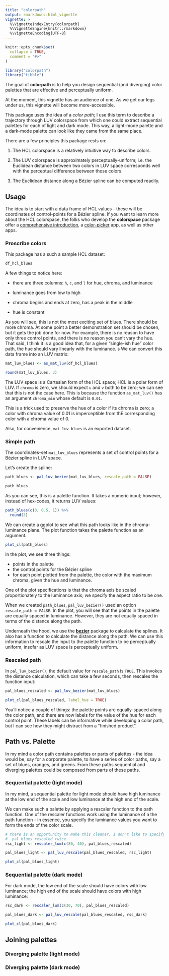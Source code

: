 ```yaml
---
title: "colorpath"
output: rmarkdown::html_vignette
vignette: >
  %\VignetteIndexEntry{colorpath}
  %\VignetteEngine{knitr::rmarkdown}
  %\VignetteEncoding{UTF-8}
---
```


```r
knitr::opts_chunk$set(
  collapse = TRUE,
  comment = "#>"
)
```

```r
library("colorpath")
library("tibble")
```

The goal of **colorpath** is to help you design sequential (and diverging) color palettes that are effective and perceptually uniform.

At the moment, this vignette has an audience of one. As we get our legs under us, this vignette will become more-accessible.

This package uses the idea of a *color path*; I use this term to describe a trajectory through LUV colorspace from which one could extract sequential palettes for each of light and dark mode. 
This way, a light-mode palette and a dark-mode palette can look like they came from the same place.

There are a few principles this package rests on:

1. The HCL colorspace is a relatively intuitive way to describe colors.

1. The LUV colorspace is approximately perceptually-uniform; i.e. the Euclidean distance between two colors in LUV space corresponds well with the perceptual difference between those colors.

1. The Euclidean distance along a Bézier spline can be computed readily.

## Usage

The idea is to start with a data frame of HCL values - these will be coordinates of control-points for a Bézier spline.
If you want to learn more about the HCL colorspace, the folks who develop the **colorspace** package offer a [comprehensive introduction](http://hclwizard.org), a [color-picker](http://hclwizard.org/hclcolorpicker/) app, as well as other apps.

### Proscribe colors

This package has a such a sample HCL dataset:

```r
df_hcl_blues
```

A few things to notice here:

- there are three columns: `h`, `c`, and `l` for hue, chroma, and luminance

- luminance goes from low to high

- chroma begins and ends at zero, has a peak in the middle

- hue is constant

As you will see, this is not the most exciting set of blues. There should be more chroma.
At some point a better demonstration set should be chosen, but it gets the job done for now.
For example, there is no reason to have only three control points, and there is no reason you can't vary the hue. 
That said, I think it is a good idea that, for a given "single-ish hue" color path, the hue should vary linearly with the luminance.
s
We can convert this data frame into an LUV matrix:

```r
mat_luv_blues <- as_mat_luv(df_hcl_blues)

round(mat_luv_blues, 3)
```

The LUV space is a Cartesian form of the HCL space; HCL is a polar form of LUV. 
If `chroma` is zero, we should expect `u` and `v` both to be zero; we can see that this is not the case here.
This is because the function `as_mat_luv()` has an argument `chroma_min` whose default is `0.01`.

This is a trick used to preserve the hue of a color if its chroma is zero; a color with chroma value of 0.01 is imperceptible from thE corresponding color with a chroma value of 0.

Also, for convenience, `mat_luv_blues` is an exported dataset.

### Simple path

The coordinates-set `mat_luv_blues` represents a set of control points for a Bézier spline in LUV space. 

Let's create the spline:

```r
path_blues <- pal_luv_bezier(mat_luv_blues, rescale_path = FALSE)

path_blues
```

As you can see, this is a palette function. It takes a numeric input; however, instead of hex-codes, it returns LUV values:

```r
path_blues(c(0, 0.5, 1)) %>%
  round(3)
```

We can create a ggplot to see what this path looks like in the chroma-luminance plane. 
The plot function takes the palette function as an argument.

```r
plot_cl(path_blues)
```

In the plot, we see three things:

- points in the palette
- the control points for the Bézier spline
- for each point plotted from the palette, the color with the maximum chroma, given the hue and luminance.

One of the plot specifications is that the chroma axis be scaled proportionately to the luminance axis; we specify the aspect ratio to be one.

When we created `path_blues`, `pal_luv_bezier()` used an option `rescale_path = FALSE`. 
In the plot, you will see that the points in the palette are equally spaced in luminance. However, they are not equally spaced in terms of the distance along the path.  

Underneath the hood, we use the [**bezier**](https://CRAN.R-project.org/package=bezier) package to calculate the splines. 
It also has a function to calculate the distance along the path. 
We can use this information to rescale the input to the palette function to be perceptually uniform, insofar as LUV space is perceptually uniform.

### Rescaled path

In `pal_luv_bezier()`, the default value for `rescale_path` is `TRUE`. 
This invokes the distance calculation, which can take a few seconds, then rescales the function input:

```r
pal_blues_rescaled <- pal_luv_bezier(mat_luv_blues)

plot_cl(pal_blues_rescaled, label_hue = TRUE)
```

You'll notice a couple of things: the palette points are equally-spaced along the color path, and there are now labels for the value of the hue for each control point. 
These labels can be informative while developing a color path, but I can see how they might distract from a "finished product".

## Path vs. Palette

In my mind a color path contains palettes or parts of palettes - the idea would be, say for a corporate palette, to have a series of color paths, say a set of blues, oranges, and greens. From these paths sequential and diverging palettes could be composed from parts of these paths.

### Sequential palette (light mode)

In my mind, a sequential palette for light mode should have high luminance at the low end of the scale and low luminance at the high end of the scale. 

We can make such a palette by applying a rescaler function to the path function. 
One of the rescaler functions work using the luminance of a the path function - in essence, you specify the luminance values you want to form the ends of the color scale.

```r
# there is an opportunity to make this cleaner, I don't like to specify 
#  pal_blues_rescaled twice
rsc_light <- rescaler_lum(c(80, 40), pal_blues_rescaled)

pal_blues_light <- pal_luv_rescale(pal_blues_rescaled, rsc_light)

plot_cl(pal_blues_light)
```

### Sequential palette (dark mode)

For dark mode, the low end of the scale should have colors with low luminance; the high end of the scale should have colors with high luminance:

```r
rsc_dark <- rescaler_lum(c(30, 70), pal_blues_rescaled)

pal_blues_dark <- pal_luv_rescale(pal_blues_rescaled, rsc_dark)

plot_cl(pal_blues_dark)
```

## Joining palettes

### Diverging palette (light mode)

### Diverging palette (dark mode)



